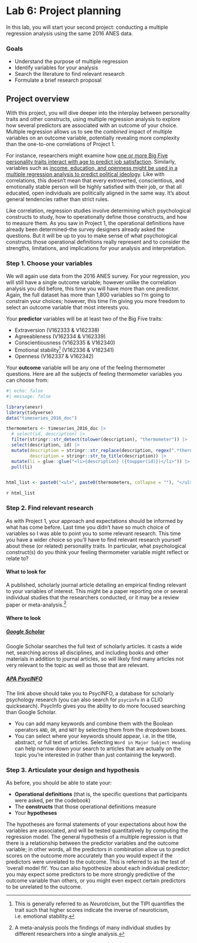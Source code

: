 # Lab 6: Project planning {.unnumbered}

In this lab, you will start your second project: conducting a multiple regression analysis using the same 2016 ANES data.

### Goals

- Understand the purpose of multiple regression
- Identify variables for your analysis
- Search the literature to find relevant research
- Formulate a brief research proposal


## Project overview

With this project, you will dive deeper into the interplay between personality traits and other constructs, using multiple regression analysis to explore how several predictors are associated with an outcome of your choice. Multiple regression allows us to see the *combined* impact of multiple variables on an outcome variable, potentially revealing more complexity than the one-to-one correlations of Project 1.

For instance, researchers might examine how [one or more Big Five personality traits interact with age to predict job satisfaction](https://journals.sagepub.com/doi/pdf/10.1177/0306307016687990). Similarly, variables such as [income, education, and openness might be used in a multiple regression analysis to predict political ideology](https://www.annualreviews.org/doi/10.1146/annurev-polisci-051010-111659). Like with correlations, this doesn't mean that every extroverted, conscientious, and emotionally stable person will be highly satisfied with their job, or that all educated, open individuals are politically aligned in the same way. It's about general tendencies rather than strict rules. 

Like correlation, regression studies involve determining which psychological constructs to study, how to operationally define those constructs, and how to measure them. As you saw in Project 1, the operational definitions have already been determined--the survey designers already asked the questions. But it will be up to you to make sense of what psychological constructs those operational definitions really represent and to consider the strengths, limitations, and implications for your analysis and interpretation.



### Step 1. Choose your variables

We will again use data from the 2016 ANES survey. For your regression, you will still have a single outcome variable; however unlike the correlation analysis you did before, this time you will have more than one predictor. Again, the full dataset has more than 1,800 variables so I'm going to constrain your choices; however, this time I'm giving you more freedom to select an outcome variable that most interests you.

Your __predictor__ variables will be at least two of the Big Five traits:

- Extraversion (V162333 & V162338)
- Agreeableness (V162334 & V162339)
- Conscientiousness (V162335 & V162340)
- Emotional stability^[This is generally referred to as *Neuroticism*, but the TIPI quantifies the trait such that higher scores indicate the inverse of neuroticism, i.e. emotional stability.] (V162336 & V162341)
- Openness (V162337 & V162342)


Your __outcome__ variable will be any one of the feeling thermometer questions. Here are all the subjects of feeling thermometer variables you can choose from:

```r
#| echo: false
#| message: false

library(anesr)
library(tidyverse)
data("timeseries_2016_doc")

thermometers <- timeseries_2016_doc |> 
  # select(id, description) |> 
  filter(stringr::str_detect(tolower(description), "thermometer")) |> 
  select(description, id) |> 
  mutate(description = stringr::str_replace(description, regex(".*thermometer: ", ignore_case = TRUE), ""),
         description = stringr::str_to_title(description)) |> 
  mutate(li = glue::glue("<li>{description} ({toupper(id)})</li>")) |> 
  pull(li)


html_list <- paste0("<ul>", paste0(thermometers, collapse = ""), "</ul>")
```

`r html_list`



### Step 2. Find relevant research

As with Project 1, your approach and expectations should be informed by what has come before. Last time you didn't have so much choice of variables so I was able to point you to some relevant research. This time you have a wider choice so you'll have to find relevant research yourself about these (or related) personality traits. In particular, what psychological construct(s) do you think your feeling thermometer variable might reflect or relate to?

#### What to look for

A published, scholarly journal article detailing an empirical finding relevant to your variables of interest. This might be a paper reporting one or several individual studies that the researchers conducted, or it may be a review paper or meta-analysis.^[A meta-analysis pools the findings of many individual studies by different researchers into a single analysis.]

#### Where to look

##### [Google Scholar](https://scholar.google.com)

Google Scholar searches the full text of scholarly articles. It casts a wide net, searching across all disciplines, and including books and other materials in addition to journal articles, so will likely find many articles not very relevant to the topic as well as those that are relevant.

##### [APA PsycINFO](http://www.columbia.edu/cgi-bin/cul/resolve?ALD2284)

The link above should take you to PsycINFO, a database for scholarly psychology research (you can also search for `psycinfo` in a CLIO quicksearch). PsycInfo gives you the ability to do more focused searching than Google Scholar.

-   You can add many keywords and combine them with the Boolean operators `AND`, `OR`, and `NOT` by selecting them from the dropdown boxes.
-   You can select where your keywords should appear, i.e. in the title, abstract, or full text of articles. Selecting `Word in Major Subject Heading` can help narrow down your search to articles that are actually on the topic you're interested in (rather than just containing the keyword).


### Step 3. Articulate your design and hypothesis

As before, you should be able to state your:

- __Operational definitions__ (that is, the specific questions that participants were asked, per the codebook)
- The __constructs__ that those operational definitions measure
- Your __hypotheses__

The hypotheses are formal statements of your expectations about how the variables are associated, and will be tested quantitatively by computing the regression model. The general hypothesis of a multiple regression is that there is a relationship between the predictor variables and the outcome variable; in other words, all the predictors in combination allow us to predict scores on the outcome more accurately than you would expect if the predictors were unrelated to the outcome. This is referred to as the test of 'overall model fit'. You can also hypothesize about each individual predictor; you may expect some predictors to be more strongly predictive of the outcome variable than others, or you might even expect certain predictors to be unrelated to the outcome.



